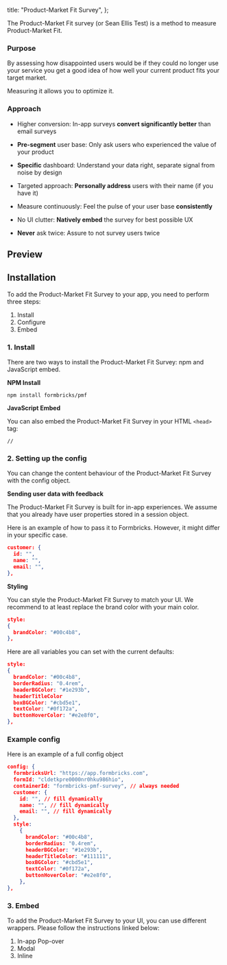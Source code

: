 
  title: "Product-Market Fit Survey",
};

The Product-Market Fit survey (or Sean Ellis Test) is a method to measure Product-Market Fit.

### Purpose

By assessing how disappointed users would be if they could no longer use your service you get a good idea of how well your current product fits your target market.

Measuring it allows you to optimize it.

### Approach

- Higher conversion: In-app surveys **convert significantly better** than email surveys

- **Pre-segment** user base: Only ask users who experienced the value of your product

- **Specific** dashboard: Understand your data right, separate signal from noise by design

- Targeted approach: **Personally address** users with their name (if you have it)

- Measure continuously: Feel the pulse of your user base **consistently**

- No UI clutter: **Natively embed** the survey for best possible UX

- **Never** ask twice: Assure to not survey users twice

## Preview

## Installation

To add the Product-Market Fit Survey to your app, you need to perform three steps:

1. Install
2. Configure
3. Embed

### 1. Install

There are two ways to install the Product-Market Fit Survey: npm and JavaScript embed.

**NPM Install**

```tsx
npm install formbricks/pmf
```

**JavaScript Embed**

You can also embed the Product-Market Fit Survey in your HTML `<head>` tag:

```tsx
//
```

### 2. Setting up the config

You can change the content behaviour of the Product-Market Fit Survey with the config object.

**Sending user data with feedback**

The Product-Market Fit Survey is built for in-app experiences. We assume that you already have user properties stored in a session object.

Here is an example of how to pass it to Formbricks. However, it might differ in your specific case.

```json
customer: {
  id: "",
  name: "",
  email: "",
},
```

**Styling**

You can style the Product-Market Fit Survey to match your UI. We recommend to at least replace the brand color with your main color.

```json
style:
{
  brandColor: "#00c4b8",
},
```

Here are all variables you can set with the current defaults:

```json
style:
{
  brandColor: "#00c4b8",
  borderRadius: "0.4rem",
  headerBGColor: "#1e293b",
  headerTitleColor
  boxBGColor: "#cbd5e1",
  textColor: "#0f172a",
  buttonHoverColor: "#e2e8f0",
},
```

### Example config

Here is an example of a full config object

```json
config: {
  formbricksUrl: "https://app.formbricks.com",
  formId: "cldetkpre0000nr0hku986hio",
  containerId: "formbricks-pmf-survey", // always needed
  customer: {
    id: "", // fill dynamically
    name: "", // fill dynamically
    email: "", // fill dynamically
  },
  style:
    {
      brandColor: "#00c4b8",
      borderRadius: "0.4rem",
      headerBGColor: "#1e293b",
      headerTitleColor: "#111111",
      boxBGColor: "#cbd5e1",
      textColor: "#0f172a",
      buttonHoverColor: "#e2e8f0",
    },
},
```

### 3. Embed

To add the Product-Market Fit Survey to your UI, you can use different wrappers. Please follow the instructions linked below:

1. <Link href="/docs/wrappers/pop-over">In-app Pop-over</Link>
2. <Link href="/docs/wrappers/modal">Modal</Link>
3. <Link href="/docs/wrappers/inline">Inline</Link>

